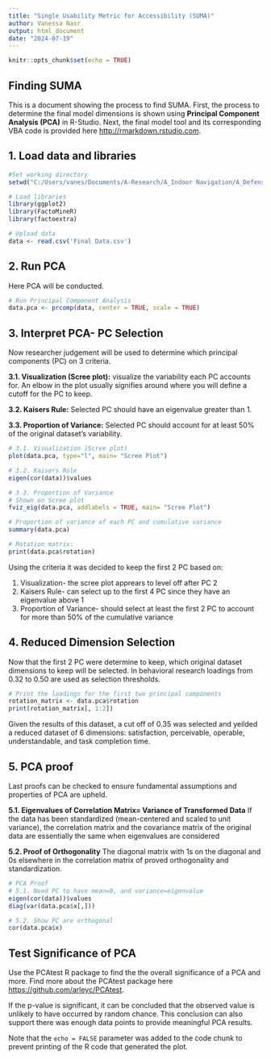 ```yaml
---
title: "Single Usability Metric for Accessibility (SUMA)"
author: Vanessa Nasr
output: html_document
date: "2024-07-19"
---
```


```r
knitr::opts_chunk$set(echo = TRUE)
```

## Finding SUMA

This is a document showing the process to find SUMA. First, the process to determine the final model dimensions is shown using **Principal Component Analysis (PCA)** in R-Studio. Next, the final model tool and its corresponding VBA code is provided here <http://rmarkdown.rstudio.com>.

## 1. Load data and libraries
```r
#Set working directory
setwd("C:/Users/vanes/Documents/A-Research/A_Indoor Navigation/A_Defense/PCA")

# Load libraries
library(ggplot2)
library(FactoMineR)
library(factoextra)

# Upload data
data <- read.csv('Final Data.csv')
```
## 2. Run PCA
Here PCA will be conducted.
```r
# Run Principal Component Analysis
data.pca <- prcomp(data, center = TRUE, scale = TRUE) 

```

## 3. Interpret PCA- PC Selection
Now researcher judgement will be used to determine which principal components (PC) on 3 criteria.

**3.1. Visualization (Scree plot):**
visualize the variability each PC accounts for. An elbow in the plot usually signifies around where you will define a cutoff for the PC to keep.

**3.2. Kaisers Rule:**
Selected PC should have an eigenvalue greater than 1.

**3.3. Proportion of Variance:**
Selected PC should account for at least 50% of the original dataset's variability. 

```r
# 3.1. Visualization )Scree plot)
plot(data.pca, type="l", main= "Scree Plot")  

# 3.2. Kaisers Rule
eigen(cor(data))$values 

# 3.3. Proportion of Variance 
# Shown on Scree plot
fviz_eig(data.pca, addlabels = TRUE, main= "Scree Plot")

# Proportion of variance of each PC and cumulative variance 
summary(data.pca)  

# Rotation matrix:
print(data.pca$rotation)
```
Using the criteria it was decided to keep the first 2 PC based on:

1. Visualization- the scree plot apprears to level off after PC 2
2. Kaisers Rule-  can select up to the first 4 PC since they have an eigenvalue above 1
3. Proportion of Variance- should select at least the first 2 PC to account for more than 50% of the cumulative variance 

## 4. Reduced Dimension Selection
Now that the first 2 PC were determine to keep, which original dataset dimensions to keep will be selected. In behavioral research loadings from 0.32 to 0.50 are used as selection thresholds.

```r
# Print the loadings for the first two principal components
rotation_matrix <- data.pca$rotation
print(rotation_matrix[, 1:2])
```
Given the results of this dataset, a cut off of 0.35 was selected and yeilded a reduced dataset of 6 dimensions: satisfaction, perceivable, operable, understandable, and task completion time.

## 5. PCA proof
Last proofs can be checked to ensure fundamental assumptions and properties of PCA are upheld. 

**5.1. Eigenvalues of Correlation Matrix= Variance of Transformed Data**
If the data has been standardized (mean-centered and scaled to unit variance), the correlation matrix and the covariance matrix of the original data are essentially the same when eigenvalues are considered

**5.2. Proof of Orthogonality**
The diagonal matrix with 1s on the diagonal and 0s elsewhere in the correlation matrix of proved orthogonality and standardization. 
```r
# PCA Proof
# 5.1. Need PC to have mean=0, and variance=eigenvalue
eigen(cor(data))$values 
diag(var(data.pca$x[,]))  

# 5.2. Show PC are orthogonal
cor(data.pca$x)
```

## Test Significance of PCA 
Use the PCAtest R package to find the the overall significance of a PCA and more. Find more about the PCAtest package here <https://github.com/arleyc/PCAtest>.

If the p-value is significant, it can be concluded that the observed value is unlikely to have occurred by random chance. This conclusion can also support there was enough data points to provide meaningful PCA results.



Note that the `echo = FALSE` parameter was added to the code chunk to prevent printing of the R code that generated the plot.
